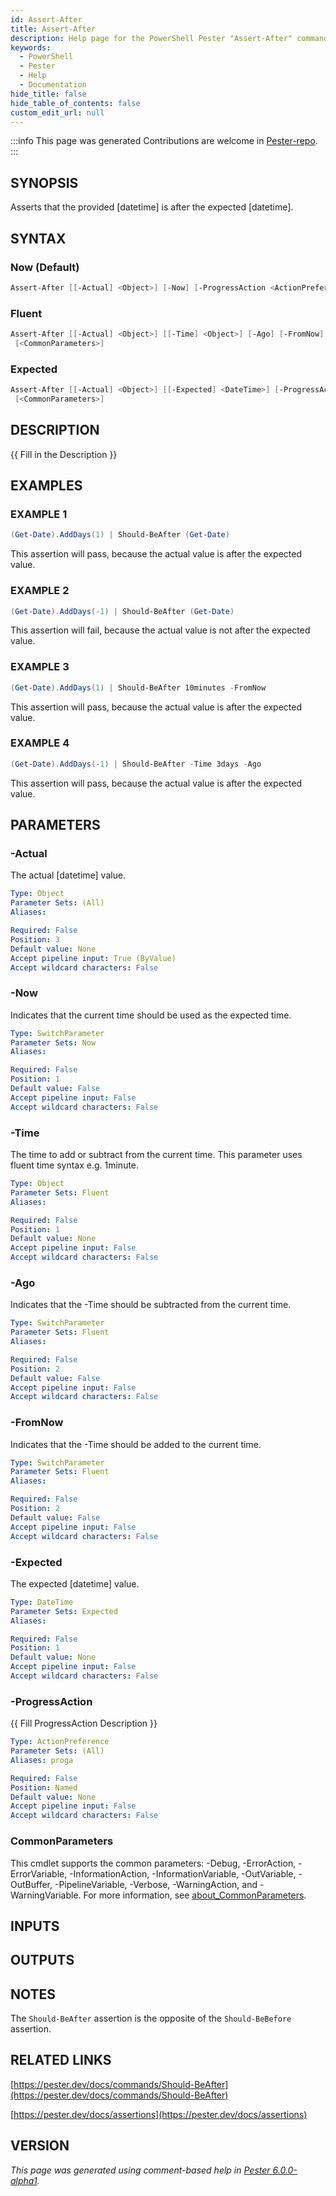 ```yaml
---
id: Assert-After
title: Assert-After
description: Help page for the PowerShell Pester "Assert-After" command
keywords:
  - PowerShell
  - Pester
  - Help
  - Documentation
hide_title: false
hide_table_of_contents: false
custom_edit_url: null
---
```


:::info This page was generated
Contributions are welcome in [Pester-repo](https://github.com/pester/pester).
:::

## SYNOPSIS

Asserts that the provided [datetime] is after the expected [datetime].

## SYNTAX

### Now (Default)

```powershell
Assert-After [[-Actual] <Object>] [-Now] [-ProgressAction <ActionPreference>] [<CommonParameters>]
```

### Fluent

```powershell
Assert-After [[-Actual] <Object>] [[-Time] <Object>] [-Ago] [-FromNow] [-ProgressAction <ActionPreference>]
 [<CommonParameters>]
```

### Expected

```powershell
Assert-After [[-Actual] <Object>] [[-Expected] <DateTime>] [-ProgressAction <ActionPreference>]
 [<CommonParameters>]
```

## DESCRIPTION

\{\{ Fill in the Description \}\}

## EXAMPLES

### EXAMPLE 1

```powershell
(Get-Date).AddDays(1) | Should-BeAfter (Get-Date)
```

This assertion will pass, because the actual value is after the expected value.

### EXAMPLE 2

```powershell
(Get-Date).AddDays(-1) | Should-BeAfter (Get-Date)
```

This assertion will fail, because the actual value is not after the expected value.

### EXAMPLE 3

```powershell
(Get-Date).AddDays(1) | Should-BeAfter 10minutes -FromNow
```

This assertion will pass, because the actual value is after the expected value.

### EXAMPLE 4

```powershell
(Get-Date).AddDays(-1) | Should-BeAfter -Time 3days -Ago
```

This assertion will pass, because the actual value is after the expected value.

## PARAMETERS

### -Actual

The actual [datetime] value.

```yaml
Type: Object
Parameter Sets: (All)
Aliases:

Required: False
Position: 3
Default value: None
Accept pipeline input: True (ByValue)
Accept wildcard characters: False
```

### -Now

Indicates that the current time should be used as the expected time.

```yaml
Type: SwitchParameter
Parameter Sets: Now
Aliases:

Required: False
Position: 1
Default value: False
Accept pipeline input: False
Accept wildcard characters: False
```

### -Time

The time to add or subtract from the current time.
This parameter uses fluent time syntax e.g.
1minute.

```yaml
Type: Object
Parameter Sets: Fluent
Aliases:

Required: False
Position: 1
Default value: None
Accept pipeline input: False
Accept wildcard characters: False
```

### -Ago

Indicates that the -Time should be subtracted from the current time.

```yaml
Type: SwitchParameter
Parameter Sets: Fluent
Aliases:

Required: False
Position: 2
Default value: False
Accept pipeline input: False
Accept wildcard characters: False
```

### -FromNow

Indicates that the -Time should be added to the current time.

```yaml
Type: SwitchParameter
Parameter Sets: Fluent
Aliases:

Required: False
Position: 2
Default value: False
Accept pipeline input: False
Accept wildcard characters: False
```

### -Expected

The expected [datetime] value.

```yaml
Type: DateTime
Parameter Sets: Expected
Aliases:

Required: False
Position: 1
Default value: None
Accept pipeline input: False
Accept wildcard characters: False
```

### -ProgressAction

\{\{ Fill ProgressAction Description \}\}

```yaml
Type: ActionPreference
Parameter Sets: (All)
Aliases: proga

Required: False
Position: Named
Default value: None
Accept pipeline input: False
Accept wildcard characters: False
```

### CommonParameters

This cmdlet supports the common parameters: -Debug, -ErrorAction, -ErrorVariable, -InformationAction, -InformationVariable, -OutVariable, -OutBuffer, -PipelineVariable, -Verbose, -WarningAction, and -WarningVariable. For more information, see [about_CommonParameters](http://go.microsoft.com/fwlink/?LinkID=113216).

## INPUTS

## OUTPUTS

## NOTES

The `Should-BeAfter` assertion is the opposite of the `Should-BeBefore` assertion.

## RELATED LINKS

[https://pester.dev/docs/commands/Should-BeAfter](https://pester.dev/docs/commands/Should-BeAfter)

[https://pester.dev/docs/assertions](https://pester.dev/docs/assertions)

## VERSION

*This page was generated using comment-based help in [Pester 6.0.0-alpha1](https://github.com/pester/pester).*
